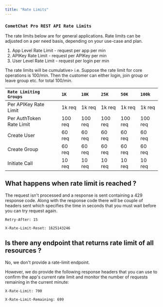```yaml
---
title: "Rate Limits"
---
```




### `CometChat Pro REST API Rate Limits`

<Note>

The rate limits below are for general applications. Rate limits can be adjusted on a per need basis, depending on your use-case and plan.

</Note>

1. App Level Rate Limit - request per app per min
2. APIKey Rate Limit - request per APIKey per min
3. User Level Rate Limit - request per login per min

<Note>

The rate limits will be cumulative> i.e. Suppose the rate limit for core operations is 100/min. Then the customer can either login, join group or leave group etc. for total 100/min.

</Note>

| `Rate Limiting Groups`   |   | `1K`    | `10K`   | `25K`   | `50K`   | `100k`  |
| :------------------------ | - | :------- | :------- | :------- | :------- | :------- |
| Per APIKey Rate Limit    |   | 1k req  | 1k req  | 1k req  | 1k req  | 1k req  |
| Per AuthToken Rate Limit |   | 100 req | 100 req | 100 req | 100 req | 100 req |
| Create User              |   | 60 req  | 60 req  | 60 req  | 60 req  | 60 req  |
| Create Group             |   | 60 req  | 60 req  | 60 req  | 60 req  | 60 req  |
| Initiate Call            |   | 10 req  | 10 req  | 10 req  | 10 req  | 10 req  |

## What happens when rate limit is reached ?

The request isn't processed and a response is sent containing a 429 response code. Along with the response code there will be couple of headers sent which specifies the time in seconds that you must wait before you can try request again.

`Retry-After: 15`

`X-Rate-Limit-Reset: 1625143246`

## Is there any endpoint that returns rate limit of all resources ?

No, we don't provide a rate-limit endpoint.

However, we do provide the following response headers that you can use to confirm the app's current rate limit and monitor the number of requests remaining in the current minute:

`X-Rate-Limit: 700`

`X-Rate-Limit-Remaining: 699`
